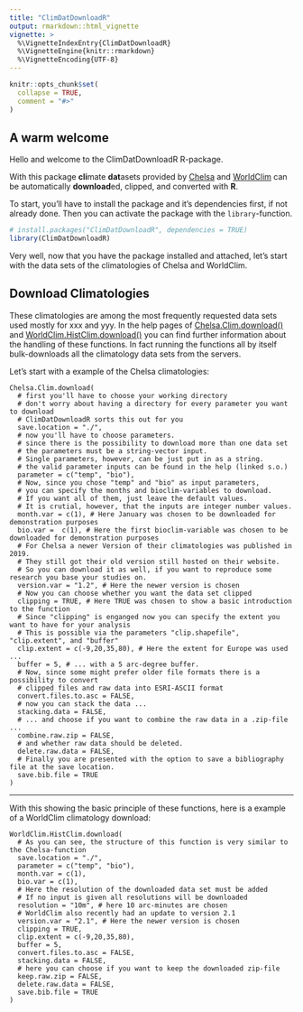 ```yaml
---
title: "ClimDatDownloadR"
output: rmarkdown::html_vignette
vignette: >
  %\VignetteIndexEntry{ClimDatDownloadR}
  %\VignetteEngine{knitr::rmarkdown}
  %\VignetteEncoding{UTF-8}
---
```


```r
knitr::opts_chunk$set(
  collapse = TRUE,
  comment = "#>"
)
```
## A warm welcome
Hello and welcome to the ClimDatDownloadR R-package. 

With this package **cli**mate **dat**asets provided by [Chelsa](http://chelsa-climate.org/) and [WorldClim](https://www.worldclim.org/) can be automatically **download**ed, clipped, and converted with **R**.

To start, you'll have to install the package and it's dependencies first, if not already done. Then you can activate the package with the `library`-function. 

```r
# install.packages("ClimDatDownloadR", dependencies = TRUE)
library(ClimDatDownloadR)
```
Very well, now that you have the package installed and attached, let's start with the data sets of the climatologies of Chelsa and WorldClim. 

## Download Climatologies
These climatologies are among the most frequently requested data sets used mostly for xxx and yyy. 
In the help pages of [Chelsa.Clim.download()](../reference/Chelsa.Clim.download.html) and [WorldClim.HistClim.download()](../reference/WorldClim.HistClim.download.html) you can find further information about the handling of these functions. In fact running the functions all by itself bulk-downloads all the climatology data sets from the servers.

Let's start with a example of the Chelsa climatologies: 
```
Chelsa.Clim.download(
  # first you'll have to choose your working directory
  # don't worry about having a directory for every parameter you want to download
  # ClimDatDownloadR sorts this out for you
  save.location = "./", 
  # now you'll have to choose parameters. 
  # since there is the possibility to download more than one data set
  # the parameters must be a string-vector input. 
  # Single parameters, however, can be just put in as a string. 
  # the valid parameter inputs can be found in the help (linked s.o.)
  parameter = c("temp", "bio"),
  # Now, since you chose "temp" and "bio" as input parameters, 
  # you can specify the months and bioclim-variables to download. 
  # If you want all of them, just leave the default values.
  # It is crutial, however, that the inputs are integer number values.
  month.var = c(1), # Here January was chosen to be downloaded for demonstration purposes
  bio.var =  c(1), # Here the first bioclim-variable was chosen to be downloaded for demonstration purposes
  # For Chelsa a newer Version of their climatologies was published in 2019.
  # They still got their old version still hosted on their website. 
  # So you can download it as well, if you want to reproduce some research you base your studies on. 
  version.var = "1.2", # Here the newer version is chosen
  # Now you can choose whether you want the data set clipped
  clipping = TRUE, # Here TRUE was chosen to show a basic introduction to the function
  # Since "clipping" is enganged now you can specify the extent you want to have for your analysis
  # This is possible via the parameters "clip.shapefile", "clip.extent", and "buffer"
  clip.extent = c(-9,20,35,80), # Here the extent for Europe was used ... 
  buffer = 5, # ... with a 5 arc-degree buffer.
  # Now, since some might prefer older file formats there is a possibility to convert 
  # clipped files and raw data into ESRI-ASCII format
  convert.files.to.asc = FALSE, 
  # now you can stack the data ...
  stacking.data = FALSE, 
  # ... and choose if you want to combine the raw data in a .zip-file ...
  combine.raw.zip = FALSE,
  # and whether raw data should be deleted.
  delete.raw.data = FALSE,
  # Finally you are presented with the option to save a bibliography file at the save location. 
  save.bib.file = TRUE
)
```
___
With this showing the basic principle of these functions, here is a example of a WorldClim climatology download: 
```
WorldClim.HistClim.download(
  # As you can see, the structure of this function is very similar to the Chelsa-function
  save.location = "./",
  parameter = c("temp", "bio"),
  month.var = c(1),
  bio.var = c(1),
  # Here the resolution of the downloaded data set must be added
  # If no input is given all resolutions will be downloaded
  resolution = "10m", # here 10 arc-minutes are chosen
  # WorldClim also recently had an update to version 2.1
  version.var = "2.1", # Here the newer version is chosen
  clipping = TRUE,
  clip.extent = c(-9,20,35,80),
  buffer = 5,
  convert.files.to.asc = FALSE,
  stacking.data = FALSE,
  # here you can choose if you want to keep the downloaded zip-file
  keep.raw.zip = FALSE,
  delete.raw.data = FALSE,
  save.bib.file = TRUE
)
```
